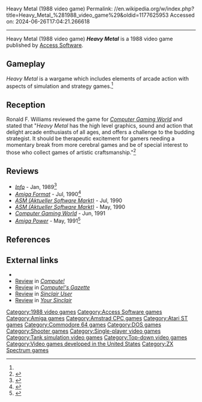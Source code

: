 Heavy Metal (1988 video game)
Permalink: //en.wikipedia.org/w/index.php?title=Heavy_Metal_%281988_video_game%29&oldid=1177625953
Accessed on: 2024-06-26T17:04:21.266618



------
Heavy Metal (1988 video game)
{{Short description|1988 video game}}
{{Infobox video game
| title = Heavy Metal
| image = Heavy Metal cover.jpg
| alt = 
| caption = European cover art
| developer = [[Access Software]]
| publisher = Access Software
| series = 
| engine = 
| platforms = [[Amiga]], [[Amstrad CPC]], [[Atari ST]], [[Commodore 64]], [[DOS]], [[ZX Spectrum]]
| released = 1988
| genre = 
| modes = [[Single-player]]
}}
'''''Heavy Metal''''' is a 1988 video game published by [[Access Software]].

==Gameplay==
''Heavy Metal'' is a wargame which includes elements of arcade action with aspects of simulation and strategy games.<ref name="CGW57"/>

==Reception==
Ronald F. Williams reviewed the game for ''[[Computer Gaming World]]'' and stated that "''Heavy Metal'' has the high level graphics, sound and action that delight arcade enthusiasts of all ages, and offers a challenge to the budding strategist. It should be therapeutic excitement for gamers needing a momentary break from more cerebral games and be of special interest to those who collect games of artistic craftsmanship."<ref name="CGW57">{{cite magazine |last=Williams |first=Ronald F. |title=Mechanized Mayhem |magazine=Computer Gaming World |date=March 1989 |volume=1 |issue=57 |pages=26}}</ref>

==Reviews==
*''[[Info (magazine)|Info]]'' - Jan, 1989<ref>{{cite web | url=https://archive.org/details/Info_Issue_24_1989-01_Info_Publications_US/page/n65/mode/2up | title=Info - Issue 24 (1989-01)(Info Publications)(US) | date=January 1989 }}</ref>
*''[[Amiga Format]]'' - Jul, 1990<ref>{{cite magazine |title=Heavy Metal |magazine=Amiga Format |issue=12 |date=July 1990 |page=57 |url=http://amr.abime.net/issue_168_pages |access-date=2022-11-12}}</ref>
*''[[ASM (Aktueller Software Markt)]]'' - Jul, 1990
*''[[ASM (Aktueller Software Markt)]]'' - May, 1990
*''[[Computer Gaming World]]'' - Jun, 1991
*''[[Amiga Power]]'' - May, 1991<ref>{{cite magazine |title=Heavy Metal |magazine=Amiga Power |issue=1 |date=May 1991 |pages=106–107 |url=http://amr.abime.net/issue_1_pages |access-date=2022-11-12}}</ref>

==References==
{{reflist}}

==External links==
*{{moby game|id=/heavy-metal|name=''Heavy Metal''}}
*[https://archive.org/details/1989-12-compute-magazine/page/n107/mode/2up Review] in ''[[Compute!]]''
*[https://archive.org/details/1989-04-computegazette/page/n35/mode/2up Review] in ''[[Compute!'s Gazette]]''
*[https://archive.org/details/sinclair-user-magazine-101/page/n17/mode/2up Review] in ''[[Sinclair User]]''
*[https://archive.org/details/Your_Sinclair_050/page/n87/mode/2up Review] in ''[[Your Sinclair]]''

[[Category:1988 video games]]
[[Category:Access Software games]]
[[Category:Amiga games]]
[[Category:Amstrad CPC games]]
[[Category:Atari ST games]]
[[Category:Commodore 64 games]]
[[Category:DOS games]]
[[Category:Shooter games]]
[[Category:Single-player video games]]
[[Category:Tank simulation video games]]
[[Category:Top-down video games]]
[[Category:Video games developed in the United States]]
[[Category:ZX Spectrum games]]